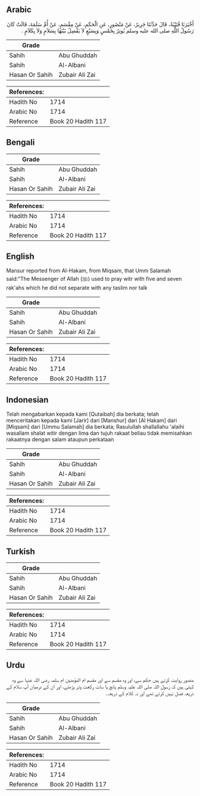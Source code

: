 ## Arabic


<div dir="rtl" lang="ar" style={{fontSize:'larger',backgroundColor:'#f8f9fa',padding:20}}>
أَخْبَرَنَا قُتَيْبَةُ، قَالَ حَدَّثَنَا جَرِيرٌ، عَنْ مَنْصُورٍ، عَنِ الْحَكَمِ، عَنْ مِقْسَمٍ، عَنْ أُمِّ سَلَمَةَ، قَالَتْ كَانَ رَسُولُ اللَّهِ صلى الله عليه وسلم يُوتِرُ بِخَمْسٍ وَبِسَبْعٍ لاَ يَفْصِلُ بَيْنَهَا بِسَلاَمٍ وَلاَ بِكَلاَمٍ ‏.‏
</div>
<div style={{backgroundColor:'#f8f9fa',padding:20, marginBottom: 10}}><table> <thead> <tr> <th>Grade</th> <th></th> </tr> </thead> <tbody> <tr><td>Sahih</td><td>Abu Ghuddah</td></tr><tr><td>Sahih</td><td>Al-Albani</td></tr><tr><td>Hasan Or Sahih</td><td>Zubair Ali Zai</td></tr></tbody></table><table> <thead> <tr> <th>References:</th> <th></th> </tr> </thead> <tbody><tr><td>Hadith No</td><td>1714</td></tr><tr><td>Arabic No</td><td>1714</td></tr><tr><td>Reference</td><td>Book 20 Hadith 117</td></tr></tbody></table></div>

## Bengali


<div dir="ltr" lang="bn" style={{fontSize:'larger',backgroundColor:'#f8f9fa',padding:20}}>

</div>
<div style={{backgroundColor:'#f8f9fa',padding:20, marginBottom: 10}}><table> <thead> <tr> <th>Grade</th> <th></th> </tr> </thead> <tbody> <tr><td>Sahih</td><td>Abu Ghuddah</td></tr><tr><td>Sahih</td><td>Al-Albani</td></tr><tr><td>Hasan Or Sahih</td><td>Zubair Ali Zai</td></tr></tbody></table><table> <thead> <tr> <th>References:</th> <th></th> </tr> </thead> <tbody><tr><td>Hadith No</td><td>1714</td></tr><tr><td>Arabic No</td><td>1714</td></tr><tr><td>Reference</td><td>Book 20 Hadith 117</td></tr></tbody></table></div>

## English


<div dir="ltr" lang="en" style={{fontSize:'larger',backgroundColor:'#f8f9fa',padding:20}}>
Mansur reported from Al-Hakam, from Miqsam, that Umm Salamah said:"The Messenger of Allah (ﷺ) used to pray witr with five and seven rak'ahs which he did not separate with any taslim nor talk
</div>
<div style={{backgroundColor:'#f8f9fa',padding:20, marginBottom: 10}}><table> <thead> <tr> <th>Grade</th> <th></th> </tr> </thead> <tbody> <tr><td>Sahih</td><td>Abu Ghuddah</td></tr><tr><td>Sahih</td><td>Al-Albani</td></tr><tr><td>Hasan Or Sahih</td><td>Zubair Ali Zai</td></tr></tbody></table><table> <thead> <tr> <th>References:</th> <th></th> </tr> </thead> <tbody><tr><td>Hadith No</td><td>1714</td></tr><tr><td>Arabic No</td><td>1714</td></tr><tr><td>Reference</td><td>Book 20 Hadith 117</td></tr></tbody></table></div>

## Indonesian


<div dir="ltr" lang="id" style={{fontSize:'larger',backgroundColor:'#f8f9fa',padding:20}}>
Telah mengabarkan kepada kami [Qutaibah] dia berkata; telah menceritakan kepada kami [Jarir] dari [Manshur] dari [Al Hakam] dari [Miqsam] dari [Ummu Salamah] dia berkata; Rasulullah shallallahu 'alaihi wasallam shalat witir dengan lima dan tujuh rakaat beliau tidak memisahkan rakaatnya dengan salam ataupun perkataan
</div>
<div style={{backgroundColor:'#f8f9fa',padding:20, marginBottom: 10}}><table> <thead> <tr> <th>Grade</th> <th></th> </tr> </thead> <tbody> <tr><td>Sahih</td><td>Abu Ghuddah</td></tr><tr><td>Sahih</td><td>Al-Albani</td></tr><tr><td>Hasan Or Sahih</td><td>Zubair Ali Zai</td></tr></tbody></table><table> <thead> <tr> <th>References:</th> <th></th> </tr> </thead> <tbody><tr><td>Hadith No</td><td>1714</td></tr><tr><td>Arabic No</td><td>1714</td></tr><tr><td>Reference</td><td>Book 20 Hadith 117</td></tr></tbody></table></div>

## Turkish


<div dir="ltr" lang="tr" style={{fontSize:'larger',backgroundColor:'#f8f9fa',padding:20}}>

</div>
<div style={{backgroundColor:'#f8f9fa',padding:20, marginBottom: 10}}><table> <thead> <tr> <th>Grade</th> <th></th> </tr> </thead> <tbody> <tr><td>Sahih</td><td>Abu Ghuddah</td></tr><tr><td>Sahih</td><td>Al-Albani</td></tr><tr><td>Hasan Or Sahih</td><td>Zubair Ali Zai</td></tr></tbody></table><table> <thead> <tr> <th>References:</th> <th></th> </tr> </thead> <tbody><tr><td>Hadith No</td><td>1714</td></tr><tr><td>Arabic No</td><td>1714</td></tr><tr><td>Reference</td><td>Book 20 Hadith 117</td></tr></tbody></table></div>

## Urdu


<div dir="rtl" lang="ur" style={{fontSize:'larger',backgroundColor:'#f8f9fa',padding:20}}>
منصور روایت کرتے ہیں حکم سے، اور وہ مقسم سے اور مقسم ام المؤمنین ام سلمہ رضی اللہ عنہا سے وہ کہتی ہیں کہ رسول اللہ صلی اللہ علیہ وسلم پانچ یا سات رکعت وتر پڑھتے، اور ان کے درمیان آپ سلام کے ذریعہ فصل نہیں کرتے تھے اور نہ کلام کے ذریعہ۔
</div>
<div style={{backgroundColor:'#f8f9fa',padding:20, marginBottom: 10}}><table> <thead> <tr> <th>Grade</th> <th></th> </tr> </thead> <tbody> <tr><td>Sahih</td><td>Abu Ghuddah</td></tr><tr><td>Sahih</td><td>Al-Albani</td></tr><tr><td>Hasan Or Sahih</td><td>Zubair Ali Zai</td></tr></tbody></table><table> <thead> <tr> <th>References:</th> <th></th> </tr> </thead> <tbody><tr><td>Hadith No</td><td>1714</td></tr><tr><td>Arabic No</td><td>1714</td></tr><tr><td>Reference</td><td>Book 20 Hadith 117</td></tr></tbody></table></div>
